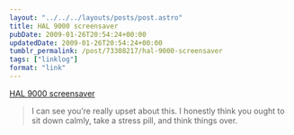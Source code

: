 ```yaml
---
layout: "../../../layouts/posts/post.astro"
title: HAL 9000 screensaver
pubDate: 2009-01-26T20:54:24+00:00
updatedDate: 2009-01-26T20:54:24+00:00
tumblr_permalink: /post/73308217/hal-9000-screensaver
tags: ["linklog"]
format: "link"
---
```


[HAL 9000 screensaver][1]

> I can see you&rsquo;re really upset about this. I honestly think you ought to sit down calmly, take a stress pill, and think things over.

[1]: http://www.halproject.com/hal/
